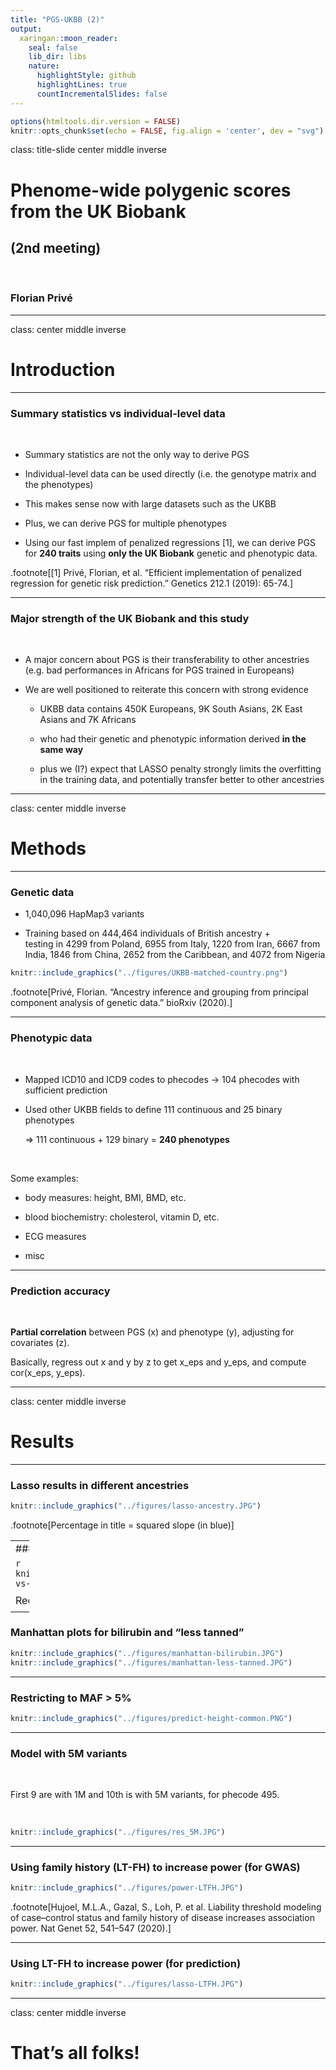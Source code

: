 ```yaml
---
title: "PGS-UKBB (2)"
output:
  xaringan::moon_reader:
    seal: false
    lib_dir: libs
    nature:
      highlightStyle: github
      highlightLines: true
      countIncrementalSlides: false
---
```


```r
options(htmltools.dir.version = FALSE)
knitr::opts_chunk$set(echo = FALSE, fig.align = 'center', dev = "svg")
```

class: title-slide center middle inverse

# Phenome-wide polygenic scores<br>from the UK Biobank

## (2nd meeting)

<br>

### Florian Privé

---

class: center middle inverse

# Introduction

---

### Summary statistics vs individual-level data

<br>

- Summary statistics are not the only way to derive PGS

- Individual-level data can be used directly (i.e. the genotype matrix and the phenotypes)

- This makes sense now with large datasets such as the UKBB

- Plus, we can derive PGS for multiple phenotypes

- Using our fast implem of penalized regressions [1], we can  derive PGS for **240 traits** using **only the UK Biobank** genetic and phenotypic data.

.footnote[[1] Privé, Florian, et al. "Efficient implementation of penalized regression for genetic risk prediction." Genetics 212.1 (2019): 65-74.]

---

### Major strength of the UK Biobank and this study

<br>

- A major concern about PGS is their transferability to other ancestries    
(e.g. bad performances in Africans for PGS trained in Europeans)

- We are well positioned to reiterate this concern with strong evidence

    - UKBB data contains 450K Europeans, 9K South Asians, 2K East Asians and 7K Africans
    
    - who had their genetic and phenotypic information derived **in the same way**
    
    - plus we (I?) expect that LASSO penalty strongly limits the overfitting in the training data, and potentially transfer better to other ancestries

---

class: center middle inverse

# Methods

---

### Genetic data


- 1,040,096 HapMap3 variants 

- Training based on 444,464 individuals of British ancestry +    
testing in 4299 from Poland, 6955 from Italy, 1220 from Iran, 6667 from India, 1846 from China, 2652 from the Caribbean, and 4072 from Nigeria

```r
knitr::include_graphics("../figures/UKBB-matched-country.png")
```

.footnote[Privé, Florian. "Ancestry inference and grouping from principal component analysis of genetic data." bioRxiv (2020).]

---

### Phenotypic data

<br>

- Mapped ICD10 and ICD9 codes to phecodes $\rightarrow$ 104 phecodes with sufficient prediction

- Used other UKBB fields to define 111 continuous and 25 binary phenotypes

    $\Rightarrow$ 111 continuous + 129 binary = **240 phenotypes**
    
<br>

Some examples:

- body measures: height, BMI, BMD, etc.

- blood biochemistry: cholesterol, vitamin D, etc.

- ECG measures

- misc

---

### Prediction accuracy

<br>

**Partial correlation** between PGS (x) and phenotype (y), adjusting for covariates (z).

Basically, regress out x and y by z to get x_eps and y_eps, and compute cor(x_eps, y_eps).

---

class: center middle inverse

# Results

---

### Lasso results in different ancestries

```r
knitr::include_graphics("../figures/lasso-ancestry.JPG")
```

.footnote[Percentage in title = squared slope (in blue)]

---
### Drop in prediction versus distance

```r
knitr::include_graphics("../figures/ratio-vs-dist.JPG")
```

Recall: $\text{dist}_{PC}^2 \propto F_{ST}$

---

### Manhattan plots for bilirubin and "less tanned"

```r
knitr::include_graphics("../figures/manhattan-bilirubin.JPG")
knitr::include_graphics("../figures/manhattan-less-tanned.JPG")
```

---

### Restricting to MAF > 5%

```r
knitr::include_graphics("../figures/predict-height-common.PNG")
```

---

### Model with 5M variants

<br>

First 9 are with 1M and 10th is with 5M variants, for phecode 495.

<br>

```r
knitr::include_graphics("../figures/res_5M.JPG")
```

---

### Using family history (LT-FH) to increase power (for GWAS)

```r
knitr::include_graphics("../figures/power-LTFH.JPG")
```

.footnote[Hujoel, M.L.A., Gazal, S., Loh, P. et al. Liability threshold modeling of case–control status and family history of disease increases association power. Nat Genet 52, 541–547 (2020).]

---

### Using LT-FH to increase power (for prediction)

```r
knitr::include_graphics("../figures/lasso-LTFH.JPG")
```

---

class: center middle inverse

# That's all folks!
